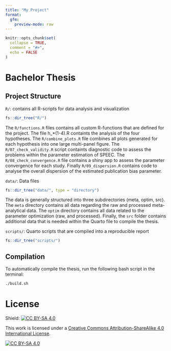 ```yaml
---
title: "My Project"
format: 
  gfm:
    preview-mode: raw
---
```


```r
knitr::opts_chunk$set(
  collapse = TRUE,
  comment = "#>",
  echo = FALSE
)
```

# Bachelor Thesis

## Project Structure

`R/`: contains all R-scripts for data analysis and visualization

```r
fs::dir_tree("R/")
```

The `R/functions.R` files contains all custom R-functions that are defined for the project. The file h_*(1-4).R containts the analysis of the four hypotheses. The `R/combine_plots.R` file combines all plots generated for each hypothesis into one large multi-panel figure. The `R/07_check_validity.R` script containts diagnostic code to assess the problems within the parameter estimation of SPEEC. The `R/08_check_convergence.R` file contains a shiny app to assess the parameter convergence for each study. Finally `R/09_dispersion.R` contains code to analyse the overall dispersion of the estimated publication bias parameter.

`data/`: Data files

```r
fs::dir_tree("data/", type = "directory")
```

The data is generally structured into three subdirectories (meta, optim, src). The `meta` directory contains all data regarding the raw and processed meta-analytical data. The `optim` directory contains all data related to the parameter optimization (raw, and processed). Finally, the `src` folder contains additional data that is needed within the Quarto file to compile the thesis.

`scripts/`: Quarto scripts that are compiled into a reproducible report

```r
fs::dir_tree("scripts/")
```

## Compilation

To automatically compile the thesis, run the following bash script in the terminal:

``` bash
./build.sh
```


# License

Shield: [![CC BY-SA 4.0][cc-by-sa-shield]][cc-by-sa]

This work is licensed under a
[Creative Commons Attribution-ShareAlike 4.0 International License][cc-by-sa].

[![CC BY-SA 4.0][cc-by-sa-image]][cc-by-sa]

[cc-by-sa]: http://creativecommons.org/licenses/by-sa/4.0/
[cc-by-sa-image]: https://licensebuttons.net/l/by-sa/4.0/88x31.png
[cc-by-sa-shield]: https://img.shields.io/badge/License-CC%20BY--SA%204.0-lightgrey.svg